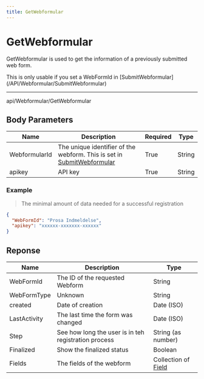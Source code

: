 ```yaml
---
title: GetWebformular
---
```



# GetWebformular

GetWebformular is used to get the information of a previously submitted web form.

<Callout type="info">
  This is only usable if you set a WebFormId in
  [SubmitWebformular](/API/Webformular/SubmitWebformular)
</Callout>

---

<RequestBadge method="POST">api/Webformular/GetWebformular</RequestBadge>

## Body Parameters

| Name          | Description                                                                                                  | Required | Type   |
| ------------- | ------------------------------------------------------------------------------------------------------------ | -------- | ------ |
| WebformularId | The unique identifier of the webform. This is set in [SubmitWebformular](/API/Webformular/SubmitWebformular) | True     | String |
| apikey        | API key                                                                                                      | True     | String |

### Example

> The minimal amount of data needed for a successful registration

```json
{
  "WebFormId": "Prosa Indmeldelse",
  "apikey": "xxxxxx-xxxxxxx-xxxxxx"
}
```

## Reponse

| Name         | Description                                          | Type                                           |
| ------------ | ---------------------------------------------------- | ---------------------------------------------- |
| WebFormId    | The ID of the requested Webform                      | String                                         |
| WebFormType  | Unknown                                              | String                                         |
| created      | Date of creation                                     | Date (ISO)                                     |
| LastActivity | The last time the form was changed                   | Date (ISO)                                     |
| Step         | See how long the user is in teh registration process | String (as number)                             |
| Finalized    | Show the finalized status                            | Boolean                                        |
| Fields       | The fields of the webform                            | Collection of [Field](/API/Webformular/fields) |
